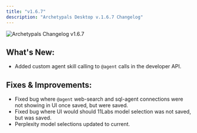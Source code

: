 ```yaml
---
title: "v1.6.7"
description: "Archetypals Desktop v.1.6.7 Changelog"
---
```



<Image
  src="/images/product/changelog/header-image.png"
  height={1080}
  width={1920}
  quality={100}
  alt="Archetypals Changelog v1.6.7"
/>

## What's New:

- Added custom agent skill calling to `@agent` calls in the developer API.

## Fixes & Improvements:

- Fixed bug where `@agent` web-search and sql-agent connections were not showing in UI once saved, but were saved.
- Fixed bug where UI would should 11Labs model selection was not saved, but was saved.
- Perplexity model selections updated to current.

